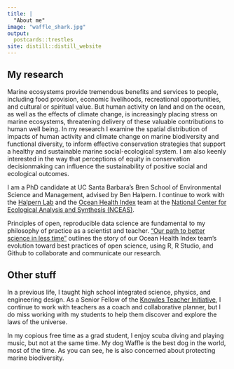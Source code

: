 ```yaml
---
title: |
  "About me"
image: "waffle_shark.jpg"
output:
  postcards::trestles
site: distill::distill_website
---
```


## My research

Marine ecosystems provide tremendous benefits and services to people, including food provision, economic livelihoods, recreational opportunities, and cultural or spiritual value.
But human activity on land and on the ocean, as well as the effects of climate change, is increasingly placing stress on marine ecosystems, threatening delivery of these valuable contributions to human well being.
In my research I examine the spatial distribution of impacts of human activity and climate change on marine biodiversity and functional diversity, to inform effective conservation strategies that support a healthy and sustainable marine social-ecological system.
I am also keenly interested in the way that perceptions of equity in conservation decisionmaking can influence the sustainability of positive social and ecological outcomes.

I am a PhD candidate at UC Santa Barbara's Bren School of Environmental Science and Management, advised by Ben Halpern.
I continue to work with the [Halpern Lab](benhalpernlab.org) and the [Ocean Health Index](www.ohi-science.org) team at the [National Center for Ecological Analysis and Synthesis (NCEAS)](www.nceas.ucsb.edu).

Principles of open, reproducible data science are fundamental to my philosophy of practice as a scientist and teacher.  ["Our path to better science in less time"](https://www.nature.com/articles/s41559-017-0160) outlines the story of our Ocean Health Index team's evolution toward best practices of open science, using R, R Studio, and Github to collaborate and communicate our research. 

## Other stuff

In a previous life, I taught high school integrated science, physics, and engineering design.  As a Senior Fellow of the [Knowles Teacher Initiative](https://knowlesteachers.org/), I continue to work with teachers as a coach and collaborative planner, but I do miss working with my students to help them discover and explore the laws of the universe. 

In my copious free time as a grad student, I enjoy scuba diving and playing music, but not at the same time.  My dog Waffle is the best dog in the world, most of the time.  As you can see, he is also concerned about protecting marine biodiversity.
